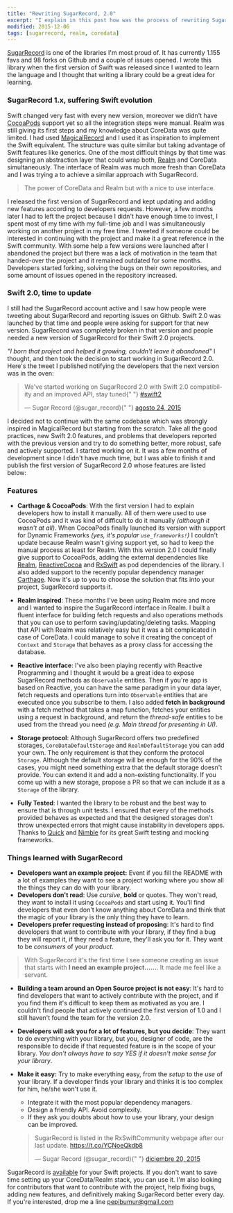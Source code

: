 ```yaml
---
title: "Rewriting SugarRecord, 2.0"
excerpt: "I explain in this post how was the process of rewriting SugarRecord, a CoreData/Realm wrapper for Swift."
modified: 2015-12-06
tags: [sugarrecord, realm, coredata]
---
```


[SugarRecord](https://github.com/swiftreactive/sugarrecord) is one of the libraries I'm most proud of. It has currently 1.155 favs and 98 forks on Github and a couple of issues opened. I wrote this library when the first version of Swift was released since I wanted to learn the language and I thought that writing a library could be a great idea for learning.

### SugarRecord 1.x, suffering Swift evolution

Swift changed very fast with every new version, moreover we didn't have [CocoaPods](https://cocoapods.org) support yet so all the integration steps were manual. Realm was still giving its first steps and my knowledge about CoreData was quite limited. I had used [MagicalRecord](https://github.com/magicalpanda/MagicalRecord) and I used it as inspiration to implement the Swift equivalent. The structure was quite similar but taking advantage of Swift features like generics. One of the most difficult things by that time was designing an abstraction layer that could wrap both, [Realm](https://realm.io) and CoreData simultaneously. The interface of Realm was much more fresh than CoreData and I was trying a to achieve a similar approach with SugarRecord.

> The power of CoreData and Realm but with a nice to use interface.

I released the first version of SugarRecord and kept updating and adding new features according to developers requests. However, a few months later I had to left the project because I didn't have enough time to invest, I spent most of my time with my full-time job and I was simultaneously working on another project in my free time. I tweeted if someone could be interested in continuing with the project and make it a great reference in the Swift community. With some help a few versions were launched after I abandoned the project but there was a lack of motivation in the team that handed-over the project and it remained outdated for some months. Developers started forking, solving the bugs on their own repositories, and some amount of issues opened in the repository increased.

### Swift 2.0, time to update

I still had the SugarRecord account active and I saw how people were tweeting about SugarRecord and reporting issues on Github. Swift 2.0 was launched by that time and people were asking for support for that new version. SugarRecord was completely broken in that version and people needed a new version of SugarRecord for their Swift 2.0 projects.

_"I born that project and helped it growing, couldn't leave it abandoned"_ I thought, and then took the decision to start working in SugarRecord 2.0. Here's the tweet I published notifying the developers that the next version was in the oven:

<blockquote class="twitter-tweet" lang="es">
  <p lang="en" dir="ltr">
    We&#39;ve started working on SugarRecord 2.0 with Swift 2.0 compatibility
    and an improved API, stay tuned{" "}
    <a href="https://twitter.com/hashtag/swift2?src=hash">#swift2</a>
  </p>
  &mdash; Sugar Record (@sugar_record){" "}
  <a href="https://twitter.com/sugar_record/status/635682614012194816">
    agosto 24, 2015
  </a>
</blockquote>
<script async src="//platform.twitter.com/widgets.js" charset="utf-8"></script>

I decided not to continue with the same codebase which was strongly inspired in MagicalRecord but starting from the scratch. Take all the good practices, new Swift 2.0 features, and problems that developers reported with the previous version and try to do something better, more robust, safe and actively supported. I started working on it. It was a few months of development since I didn't have much time, but I was able to finish it and publish the first version of SugarRecord 2.0 whose features are listed below:

### Features

- **Carthage & CocoaPods**: With the first version I had to explain developers how to install it manually. All of them were used to use CocoaPods and it was kind of difficult to do it manually _(although it wasn't at all)_. When CocoaPods finally launched its version with support for Dynamic Frameworks _(yes, it's popular `use_frameworks!`)_ I couldn't update because Realm wasn't giving support yet, so had to keep the manual process at least for Realm. With this version 2.0 I could finally give support to CocoaPods, adding the external dependencies like [Realm](https://github.com/realm/realm-cocoa), [ReactiveCocoa](https://github.com/reactivecocoa/reactivecocoa) and [RxSwift](https://github.com/reactivex/rxswift) as pod dependencies of the library. I also added support to the recently popular dependency manager [Carthage](https://github.com/carthage/carthage). Now it's up to you to choose the solution that fits into your project, SugarRecord supports it.

- **Realm inspired**: These months I've been using Realm more and more and I wanted to inspire the SugarRecord interface in Realm. I built a fluent interface for building fetch requests and also operations methods that you can use to perform saving/updating/deleting tasks. Mapping that API with Realm was relatively easy but it was a bit complicated in case of CoreData. I could manage to solve it creating the concept of `Context` and `Storage` that behaves as a proxy class for accessing the database.

- **Reactive interface**: I've also been playing recently with Reactive Programming and I thought it would be a great idea to expose SugarRecord methods as `Observable` entities. Then if you're app is based on Reactive, you can have the same paradigm in your data layer, fetch requests and operations turn into `Observable` entities that are executed once you subscribe to them. I also added **fetch in background** with a fetch method that takes a map function, fetches your entities using a request in background, and return the _thread-safe_ entities to be used from the thread you need _(e.g. Main thread for presenting in UI)_.

- **Storage protocol**: Although SugarRecord offers two predefined storages, `CoreDataDefaultStorage` and `RealmDefaultStorage` you can add your own. The only requirement is that they conform the protocol `Storage`. Although the default storage will be enough for the 90% of the cases, you might need something extra that the default storage doesn't provide. You can extend it and add a non-existing functionality. If you come up with a new storage, propose a PR so that we can include it as a `Storage` of the library.

- **Fully Tested**: I wanted the library to be robust and the best way to ensure that is through unit tests. I ensured that every of the methods provided behaves as expected and that the designed storages don't throw unexpected errors that might cause instability in developers apps. Thanks to [Quick](https://github.com/quick/quick) and [Nimble](https://github.com/quick/nimble) for its great Swift testing and mocking frameworks.

### Things learned with SugarRecord

- **Developers want an example project:** Event if you fill the README with a lot of examples they want to see a project working where you show all the things they can do with your library.
- **Developers don't read**: Use _cursive_, **bold** or quotes. They won't read, they want to install it using `CocoaPods` and start using it. You'll find developers that even don't know anything about CoreData and think that the magic of your library is the only thing they have to learn.
- **Developers prefer requesting instead of proposing**: It's hard to find developers that want to contribute with your library, if they find a bug they will report it, if they need a feature, they'll ask you for it. They want to be _consumers_ of your _product_.

> With SugarRecord it's the first time I see someone creating an issue that starts with **I need an example project......**. It made me feel like a servant.

- **Building a team around an Open Source project is not easy**: It's hard to find developers that want to actively contribute with the project, and if you find them it's difficult to keep them as motivated as you are. I couldn't find people that actively continued the first version of 1.0 and I still haven't found the team for the version 2.0.
- **Developers will ask you for a lot of features, but you decide**: They want to do everything with your library, but you, designer of code, are the responsible to decide if that requested feature is in the scope of your library. _You don't always have to say YES if it doesn't make sense for your library_.
- **Make it easy:** Try to make everything easy, from the _setup_ to the _use_ of your library. If a developer finds your library and thinks it is too complex for him, he/she won't use it.

  - Integrate it with the most popular dependency managers.
  - Design a friendly API. Avoid complexity.
  - If they ask you doubts about how to use your library, your design can be improved.

  <blockquote class="twitter-tweet" lang="es">
    <p lang="en" dir="ltr">
      SugarRecord is listed in the RxSwiftCommunity webpage after our last
      update. <a href="https://t.co/YCNoeQkdb8">https://t.co/YCNoeQkdb8</a>
    </p>
    &mdash; Sugar Record (@sugar_record){" "}
    <a href="https://twitter.com/sugar_record/status/678665283813441536">
      diciembre 20, 2015
    </a>
  </blockquote>
  <script
    async
    src="//platform.twitter.com/widgets.js"
    charset="utf-8"
  ></script>

SugarRecord is [available](https://cocoapods.org/?q=sugarrecord) for your Swift projects. If you don't want to save time setting up your CoreData/Realm stack, you can use it. I'm also looking for contributors that want to contribute with the project, help fixing bugs, adding new features, and definitively making SugarRecord better every day. If you're interested, drop me a line [pepibumur@gmail.com](mailto://pepibumur@gmail.com)
